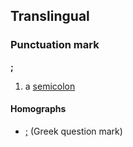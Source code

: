 ==Translingual==
===Punctuation mark===
''';'''

# a [[semicolon]]

====Homographs====
*[[;]] (Greek question mark)